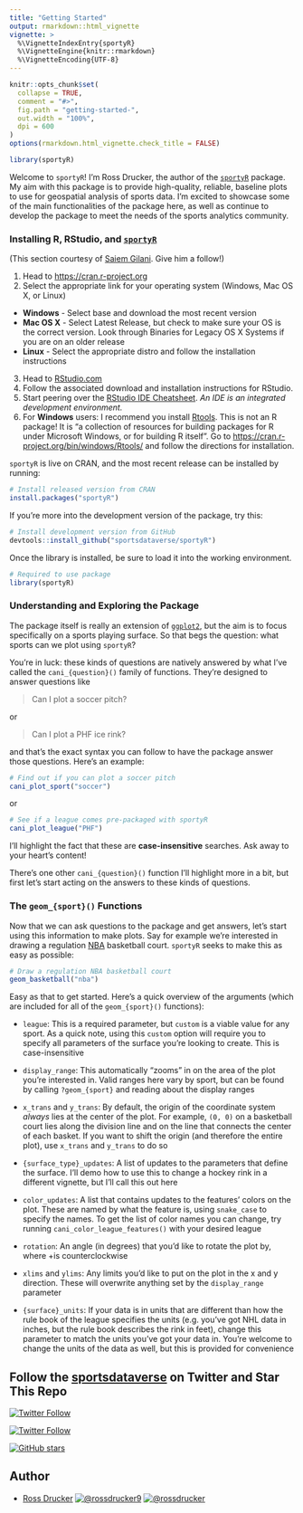```yaml
---
title: "Getting Started"
output: rmarkdown::html_vignette
vignette: >
  %\VignetteIndexEntry{sportyR}
  %\VignetteEngine{knitr::rmarkdown}
  %\VignetteEncoding{UTF-8}
---
```


```r
knitr::opts_chunk$set(
  collapse = TRUE,
  comment = "#>",
  fig.path = "getting-started-",
  out.width = "100%",
  dpi = 600
)
options(rmarkdown.html_vignette.check_title = FALSE)
```

```r
library(sportyR)
```

Welcome to `sportyR`! I'm Ross Drucker, the author of the [`sportyR`](https://sportyr.sportsdataverse.org/) package. My aim with this package is to provide high-quality, reliable, baseline plots to use for geospatial analysis of sports data. I'm excited to showcase some of the main functionalities of the package here, as well as continue to develop the package to meet the needs of the sports analytics community.

### **Installing R, RStudio, and [`sportyR`](https://sportyr.sportsdataverse.org)**

(This section courtesy of [Saiem Gilani](https://twitter.com/saiemgilani). Give him a follow!)

1.  Head to <https://cran.r-project.org>
2.  Select the appropriate link for your operating system (Windows, Mac OS X, or Linux)

-   **Windows** - Select base and download the most recent version
-   **Mac OS X** - Select Latest Release, but check to make sure your OS is the correct version. Look through Binaries for Legacy OS X Systems if you are on an older release
-   **Linux** - Select the appropriate distro and follow the installation instructions

3.  Head to [RStudio.com](https://www.rstudio.com/products/rstudio/download/#download "Download the appropriate version of RStudio (Free) for your operating system to use with R")
4.  Follow the associated download and installation instructions for RStudio.
5.  Start peering over the [RStudio IDE Cheatsheet](https://raw.githubusercontent.com/rstudio/cheatsheets/main/rstudio-ide.pdf). *An IDE is an integrated development environment.*
6.  For **Windows** users: I recommend you install [Rtools](https://cran.r-project.org/bin/windows/Rtools/). This is not an R package! It is "a collection of resources for building packages for R under Microsoft Windows, or for building R itself". Go to <https://cran.r-project.org/bin/windows/Rtools/> and follow the directions for installation.

`sportyR` is live on CRAN, and the most recent release can be installed by running:

```r
# Install released version from CRAN
install.packages("sportyR")
```

If you're more into the development version of the package, try this:

```r
# Install development version from GitHub
devtools::install_github("sportsdataverse/sportyR")
```

Once the library is installed, be sure to load it into the working environment.

```r
# Required to use package
library(sportyR)
```

### **Understanding and Exploring the Package**

The package itself is really an extension of [`ggplot2`](https://ggplot2.tidyverse.org/), but the aim is to focus specifically on a sports playing surface. So that begs the question: what sports can we plot using `sportyR`?

You're in luck: these kinds of questions are natively answered by what I've called the `cani_{question}()` family of functions. They're designed to answer questions like

> Can I plot a soccer pitch?

or

> Can I plot a PHF ice rink?

and that's the exact syntax you can follow to have the package answer those questions. Here's an example:

```r
# Find out if you can plot a soccer pitch
cani_plot_sport("soccer")
```

or

```r
# See if a league comes pre-packaged with sportyR
cani_plot_league("PHF")
```

I'll highlight the fact that these are **case-insensitive** searches. Ask away to your heart's content!

There's one other `cani_{question}()` function I'll highlight more in a bit, but first let's start acting on the answers to these kinds of questions.

### **The `geom_{sport}()` Functions**

Now that we can ask questions to the package and get answers, let's start using this information to make plots. Say for example we're interested in drawing a regulation [NBA](https://www.nba.com) basketball court. `sportyR` seeks to make this as easy as possible:

```r
# Draw a regulation NBA basketball court
geom_basketball("nba")
```

Easy as that to get started. Here's a quick overview of the arguments (which are included for all of the `geom_{sport}()` functions):

-   `league`: This is a required parameter, but `custom` is a viable value for any sport. As a quick note, using this `custom` option will require you to specify all parameters of the surface you're looking to create. This is case-insensitive

-   `display_range`: This automatically "zooms" in on the area of the plot you're interested in. Valid ranges here vary by sport, but can be found by calling `?geom_{sport}` and reading about the display ranges

-   `x_trans` and `y_trans`: By default, the origin of the coordinate system *always* lies at the center of the plot. For example, `(0, 0)` on a basketball court lies along the division line and on the line that connects the center of each basket. If you want to shift the origin (and therefore the entire plot), use `x_trans` and `y_trans` to do so

-   `{surface_type}_updates`: A list of updates to the parameters that define the surface. I'll demo how to use this to change a hockey rink in a different vignette, but I'll call this out here

-   `color_updates`: A list that contains updates to the features' colors on the plot. These are named by what the feature is, using `snake_case` to specify the names. To get the list of color names you can change, try running `cani_color_league_features()` with your desired league

-   `rotation`: An angle (in degrees) that you'd like to rotate the plot by, where +\theta is counterclockwise

-   `xlims` and `ylims`: Any limits you'd like to put on the plot in the x and y direction. These will overwrite anything set by the `display_range` parameter

-   `{surface}_units`: If your data is in units that are different than how the rule book of the league specifies the units (e.g. you've got NHL data in inches, but the rule book describes the rink in feet), change this parameter to match the units you've got your data in. You're welcome to change the units of the data as well, but this is provided for convenience

## Follow the [sportsdataverse](https://twitter.com/sportsdataverse) on Twitter and Star This Repo

[![Twitter
Follow](https://img.shields.io/twitter/follow/sportyR_pkg?&label=%40sportyR_pkg&logo=twitter&style=flat&color=ff552e)](https://twitter.com/sportyR_pkg)

[![Twitter
Follow](https://img.shields.io/twitter/follow/sportsdataverse?&label=%40sportsdataverse&logo=twitter&style=flat&color=ff552e)](https://twitter.com/sportsdataverse)

[![GitHub stars](https://img.shields.io/github/stars/sportsdataverse/sportyR.svg?color=ff552e&logo=github&style=flat&label=Star%20sportyR&maxAge=2592000)](https://github.com/sportsdataverse/sportyR/stargazers/)

## **Author**

-   [Ross Drucker](https://twitter.com/rossdrucker9) <a href="https://twitter.com/rossdrucker9" target="blank"><img src="https://img.shields.io/twitter/follow/rossdrucker9?color=ff552e&amp;label=%40rossdrucker9&amp;logo=twitter&amp;style=flat" alt="@rossdrucker9"/></a> <a href="https://github.com/rossdrucker" target="blank"><img src="https://img.shields.io/github/followers/rossdrucker?color=ff552e&amp;logo=Github&amp;style=flat" alt="@rossdrucker"/></a>
